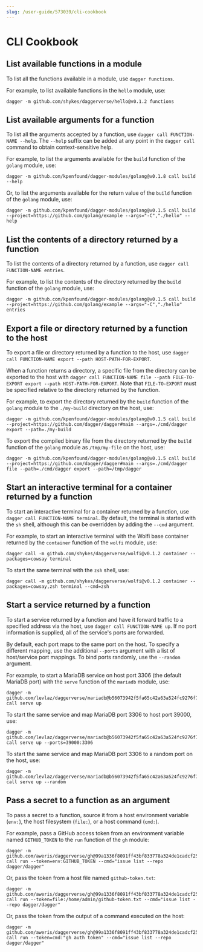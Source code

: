 ```yaml
---
slug: /user-guide/573039/cli-cookbook
---
```


# CLI Cookbook

## List available functions in a module

To list all the functions available in a module, use `dagger functions`.

For example, to list available functions in the `hello` module, use:

```shell
dagger -m github.com/shykes/daggerverse/hello@v0.1.2 functions
```

## List available arguments for a function

To list all the arguments accepted by a function, use `dagger call FUNCTION-NAME --help`. The `--help` suffix can be added at any point in the `dagger call` command to obtain context-sensitive help.

For example, to list the arguments available for the `build` function of the `golang` module, use:

```shell
dagger -m github.com/kpenfound/dagger-modules/golang@v0.1.8 call build --help
```

Or, to list the arguments available for the return value of the `build` function of the `golang` module, use:

```shell
dagger -m github.com/kpenfound/dagger-modules/golang@v0.1.5 call build --project=https://github.com/golang/example --args="-C","./hello" --help
```

## List the contents of a directory returned by a function

To list the contents of a directory returned by a function, use `dagger call FUNCTION-NAME entries`.

For example, to list the contents of the directory returned by the `build` function of the `golang` module, use:

```shell
dagger -m github.com/kpenfound/dagger-modules/golang@v0.1.5 call build --project=https://github.com/golang/example --args="-C","./hello" entries
```

## Export a file or directory returned by a function to the host

To export a file or directory returned by a function to the host, use `dagger call FUNCTION-NAME export --path HOST-PATH-FOR-EXPORT`.

When a function returns a directory, a specific file from the directory can be exported to the host with `dagger call FUNCTION-NAME file --path FILE-TO-EXPORT export --path HOST-PATH-FOR-EXPORT`. Note that `FILE-TO-EXPORT` must be specified relative to the directory returned by the function.

For example, to export the directory returned by the `build` function of the `golang` module to the `./my-build` directory on the host, use:

```shell
dagger -m github.com/kpenfound/dagger-modules/golang@v0.1.5 call build --project=https://github.com/dagger/dagger#main --args=./cmd/dagger export --path=./my-build
```

To export the compiled binary file from the directory returned by the `build` function of the `golang` module as `/tmp/my-file` on the host, use:

```shell
dagger -m github.com/kpenfound/dagger-modules/golang@v0.1.5 call build --project=https://github.com/dagger/dagger#main --args=./cmd/dagger file --path=./cmd/dagger export --path=/tmp/dagger
```

## Start an interactive terminal for a container returned by a function

To start an interactive terminal for a container returned by a function, use `dagger call FUNCTION-NAME terminal`. By default, the terminal is started with the `sh` shell, although this can be overridden by adding the `--cmd` argument.

For example, to start an interactive terminal with the Wolfi base container returned by the `container` function of the `wolfi` module, use:

```shell
dagger call -m github.com/shykes/daggerverse/wolfi@v0.1.2 container --packages=cowsay terminal
```

To start the same terminal with the `zsh` shell, use:

```shell
dagger call -m github.com/shykes/daggerverse/wolfi@v0.1.2 container --packages=cowsay,zsh terminal --cmd=zsh
```

## Start a service returned by a function

To start a service returned by a function and have it forward traffic to a specified address via the host, use  `dagger call FUNCTION-NAME up`. If no port information is supplied, all of the service's ports are forwarded.

By default, each port maps to the same port on the host. To specify a different mapping, use the additional `--ports` argument with a list of host/service port mappings. To bind ports randomly, use the `--random` argument.

For example, to start a MariaDB service on host port 3306 (the default MariaDB port) with the `serve` function of the `mariadb` module, use:

```shell
dagger -m github.com/levlaz/daggerverse/mariadb@b56073942f5fa65c42a63a524fc9276f7f040f2f call serve up
```

To start the same service and map MariaDB port 3306 to host port 39000, use:

```shell
dagger -m github.com/levlaz/daggerverse/mariadb@b56073942f5fa65c42a63a524fc9276f7f040f2f call serve up --ports=39000:3306
```

To start the same service and map MariaDB port 3306 to a random port on the host, use:

```shell
dagger -m github.com/levlaz/daggerverse/mariadb@b56073942f5fa65c42a63a524fc9276f7f040f2f call serve up --random
```

## Pass a secret to a function as an argument

To pass a secret to a function, source it from a host environment variable (`env:`), the host filesystem (`file:`), or a host command (`cmd:`).

For example, pass a GitHub access token from an environment variable named `GITHUB_TOKEN` to the `run` function of the `gh` module:

```shell
dagger -m github.com/aweris/daggerverse/gh@99a1336f8091ff43bf833778a324de1cadcf25ac call run --token=env:GITHUB_TOKEN --cmd="issue list --repo dagger/dagger"
```

Or, pass the token from a host file named `github-token.txt`:

```shell
dagger -m github.com/aweris/daggerverse/gh@99a1336f8091ff43bf833778a324de1cadcf25ac call run --token=file:/home/admin/github-token.txt --cmd="issue list --repo dagger/dagger"
```

Or, pass the token from the output of a command executed on the host:

```shell
dagger -m github.com/aweris/daggerverse/gh@99a1336f8091ff43bf833778a324de1cadcf25ac call run --token=cmd:"gh auth token" --cmd="issue list --repo dagger/dagger"
```
